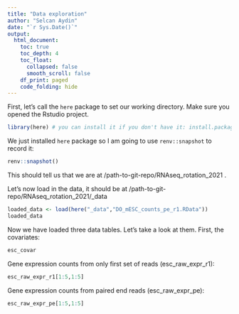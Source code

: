 ```yaml
---
title: "Data exploration"
author: "Selcan Aydin"
date: "`r Sys.Date()`"
output: 
  html_document:
    toc: true
    toc_depth: 4
    toc_float: 
      collapsed: false
      smooth_scroll: false
    df_print: paged
    code_folding: hide
---
```



First, let's call the `here` package to set our working directory. Make sure you opened the Rstudio project. 

```r
library(here) # you can install it if you don't have it: install.packages("here")
```

We just installed `here` package so I am going to use `renv::snapshot` to record it:

```r

renv::snapshot()

```


This should tell us that we are at /path-to-git-repo/RNAseq_rotation_2021 . 

Let's now load in the data, it should be at /path-to-git-repo/RNAseq_rotation_2021/_data 

```r
loaded_data <- load(here("_data","DO_mESC_counts_pe_r1.RData"))
loaded_data
```

Now we have loaded three data tables. Let's take a look at them. First, the covariates:

```r
esc_covar 
```

Gene expression counts from only first set of reads (esc_raw_expr_r1):

```r
esc_raw_expr_r1[1:5,1:5]
```


Gene expression counts from paired end reads (esc_raw_expr_pe):

```r
esc_raw_expr_pe[1:5,1:5]
```

